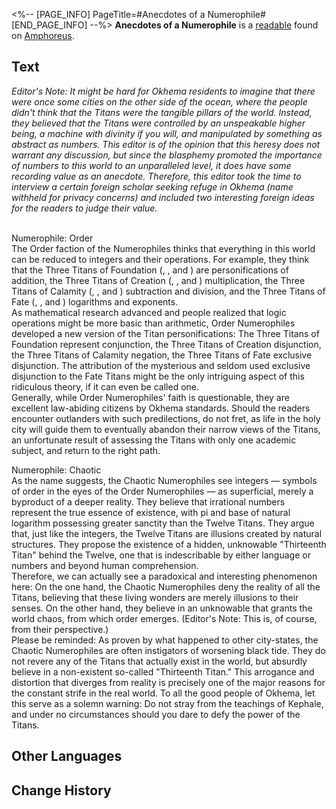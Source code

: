 <%-- [PAGE_INFO]
PageTitle=#Anecdotes of a Numerophile#
[END_PAGE_INFO] --%>
{{Readable Infobox
|id           = 459
|partIds      = 190768
|title        = 
|image        = Item Anecdotes of a Numerophile.png
|world        = Amphoreus
|parts        = 1
|author       = <!--to be added-->
|description  = The Seaside States of Amphoreus have just about everything, including exotic cultures that, unlike Okhema, do not worship the Titans very much.
|part1        = Anecdotes of a Numerophile
|source1      = {{cx|Source missing}}
|characters   = 
|factions     = 
}}
'''Anecdotes of a Numerophile''' is a [[readable]] found on [[Amphoreus]].
<!--
==Location==
{{Map Embed|<map name>|<marker id>}}
-->
==Text==
''Editor's Note: It might be hard for Okhema residents to imagine that there were once some cities on the other side of the ocean, where the people didn't think that the Titans were the tangible pillars of the world. Instead, they believed that the Titans were controlled by an unspeakable higher being, a machine with divinity if you will, and manipulated by something as abstract as numbers. This editor is of the opinion that this heresy does not warrant any discussion, but since the blasphemy promoted the importance of numbers to this world to an unparalleled level, it does have some recording value as an anecdote. Therefore, this editor took the time to interview a certain foreign scholar seeking refuge in Okhema (name withheld for privacy concerns) and included two interesting foreign ideas for the readers to judge their value.''

<br />Numerophile: Order<br />The Order faction of the Numerophiles thinks that everything in this world can be reduced to integers and their operations. For example, they think that the Three Titans of Foundation ({{Rubi|Aquila|Sky Titan}}, {{Rubi|Georios|Earth Titan}}, and {{Rubi|Phagousa|Ocean Titan}}) are personifications of addition, the Three Titans of Creation ({{Rubi|Mnestia|Romance}}, {{Rubi|Kephale|Worldbearing Titan}}, and {{Rubi|Cerces|Reason Titan}}) multiplication, the Three Titans of Calamity ({{Rubi|Zagreus|Trickery Titan}}, {{Rubi|Nikador|Strife Titan}}, and {{Rubi|Thanatos|Death Titan}}) subtraction and division, and the Three Titans of Fate ({{Rubi|Oronyx|Time Titan}}, {{Rubi|Talanton|Law Titan}}, and {{Rubi|Janus|Passage Titan}}) logarithms and exponents.<br />As mathematical research advanced and people realized that logic operations might be more basic than arithmetic, Order Numerophiles developed a new version of the Titan personifications: The Three Titans of Foundation represent conjunction, the Three Titans of Creation disjunction, the Three Titans of Calamity negation, the Three Titans of Fate exclusive disjunction. The attribution of the mysterious and seldom used exclusive disjunction to the Fate Titans might be the only intriguing aspect of this ridiculous theory, if it can even be called one.<br />Generally, while Order Numerophiles' faith is questionable, they are excellent law-abiding citizens by Okhema standards. Should the readers encounter outlanders with such predilections, do not fret, as life in the holy city will guide them to eventually abandon their narrow views of the Titans, an unfortunate result of assessing the Titans with only one academic subject, and return to the right path.

Numerophile: Chaotic<br />As the name suggests, the Chaotic Numerophiles see integers &mdash; symbols of order in the eyes of the Order Numerophiles &mdash; as superficial, merely a byproduct of a deeper reality. They believe that irrational numbers represent the true essence of existence, with pi and base of natural logarithm possessing greater sanctity than the Twelve Titans. They argue that, just like the integers, the Twelve Titans are illusions created by natural structures. They propose the existence of a hidden, unknowable "Thirteenth Titan" behind the Twelve, one that is indescribable by either language or numbers and beyond human comprehension.<br />Therefore, we can actually see a paradoxical and interesting phenomenon here: On the one hand, the Chaotic Numerophiles deny the reality of all the Titans, believing that these living wonders are merely illusions to their senses. On the other hand, they believe in an unknowable {{Rubi|"One True God"|Thirteenth Titan}} that grants the world chaos, from which order emerges. (Editor's Note: This is, of course, from their perspective.)<br />Please be reminded: As proven by what happened to other city-states, the Chaotic Numerophiles are often instigators of worsening black tide. They do not revere any of the Titans that actually exist in the world, but absurdly believe in a non-existent so-called "Thirteenth Titan." This arrogance and distortion that diverges from reality is precisely one of the major reasons for the constant strife in the real world. To all the good people of Okhema, let this serve as a solemn warning: Do not stray from the teachings of Kephale, and under no circumstances should you dare to defy the power of the Titans.



<!--
==Trivia==
* 
-->
==Other Languages==
{{Other Languages
|en   = Anecdotes of a Numerophile
|zhs  = 数字崇拜者趣闻
|zht  = 數字崇拜者趣聞
|ja   = 数字崇拝者の逸話
|ko   = 숫자 숭배자에 대한 흥미로운 이야기
|es   = Anécdotas sobre los Numerólatras
|fr   = Anecdotes d'un Numérateur
|ru   = Забавная история о почитателях арифметики
|th   = เรื่องน่าสนใจของผู้ศรัทธาตัวเลข
|vi   = Chuyện Thú Vị Về Người Sùng Bái Chữ Số
|de   = Anekdoten über Zahlenanbeter
|id   = Anekdot Pengagum Digital
|pt   = Anedotas de um Numerófilo
}}

==Change History==
{{Change History|3.0}}